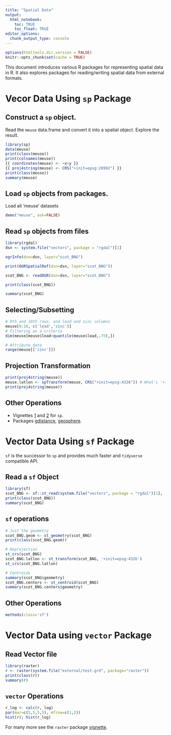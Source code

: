 ```yaml
---
title: "Spatial Data"
output:
  html_notebook:
    toc: TRUE
    toc_float: TRUE
editor_options: 
  chunk_output_type: console
---
```


```r
options(htmltools.dir.version = FALSE)
knitr::opts_chunk$set(cache = TRUE)
```

This document introduces various R packages for representing spatial data in R. It also explores packages for reading/writing spatial data from external formats.

# Vecor Data Using `sp` Package

## Construct a `sp` object.

Read the `meuse` data.frame and convert it into a spatial object. Explore the result.

```r
library(sp)
data(meuse)
print(class(meuse))
print(colnames(meuse))
{{ coordinates(meuse) <- ~x+y }}
{{ proj4string(meuse) <- CRS("+init=epsg:28992") }}
print(class(meuse))
summary(meuse)
```

## Load `sp` objects from packages.

Load all 'meuse' datasets

```r
demo("meuse", ask=FALSE)
```

## Read `sp` objects from files

```r
library(rgdal)
dsn <- system.file("vectors", package = "rgdal")[1]

ogrInfo(dsn=dsn, layer="scot_BNG")

print(OGRSpatialRef(dsn=dsn, layer="scot_BNG"))

scot_BNG <- readOGR(dsn=dsn, layer="scot_BNG")

print(class(scot_BNG))

summary(scot_BNG)
```

## Selecting/Subsetting

```r
# 9th and 10th rows, and lead and zinc columns
meuse[9:10, c('lead','zinc')]
# Filtering on a criteria
dim(meuse[meuse$lead>quantile(meuse$lead,.75),])

# Attribute data
range(meuse[['zinc']])
```

## Projection Transformation

```r
print(proj4string(meuse))
meuse.latlon <- spTransform(meuse, CRS("+init=epsg:4326")) # What's '+init=epsg:4326' ?
print(proj4string(meuse))
```

## Other Operations

- Vignettes [1](https://cran.r-project.org/web/packages/sp/vignettes/intro_sp.pdf) and [2](https://cran.r-project.org/web/packages/sp/vignettes/over.pdf) for `sp`.
- Packages [gdistance](https://cran.r-project.org/web/packages/gdistance), [geosphere](https://cran.r-project.org/web/packages/geosphere).

# Vector Data Using `sf` Package

`sf` is the successor to `sp` and provides much faster and `tidyverse` compatible API.

## Read a `sf` Object

```r
library(sf)
scot_BNG <- sf::st_read(system.file("vectors", package = "rgdal")[1], 'scot_BNG')
print(class(scot_BNG))
summary(scot_BNG)
```

## `sf` operations

```r
# Just the geometry
scot_BNG.geom <- st_geometry(scot_BNG)
print(class(scot_BNG.geom))

# Reprojection
st_crs(scot_BNG)
scot_BNG.latlon <- st_transform(scot_BNG, '+init=epsg:4326')
st_crs(scot_BNG.latlon)

# Centroids
summary(scot_BNG$geometry)
scot_BNG.centers <- st_centroid(scot_BNG)
summary(scot_BNG.centers$geometry)
```

## Other Operations

```r
methods(class='sf')
```

# Vector Data using `vector` Package

## Read Vector file

```r
library(raster)
r <- raster(system.file("external/test.grd", package="raster"))
print(class(r))
summary(r)
```

## `vector` Operations

```r
r_log <- calc(r, log)
par(mar=c(5,5,5,5), mfrow=c(1,2))
hist(r); hist(r_log)
```

For many more see the `raster` package [vignette](https://cran.r-project.org/web/packages/raster/vignettes/Raster.pdf).

